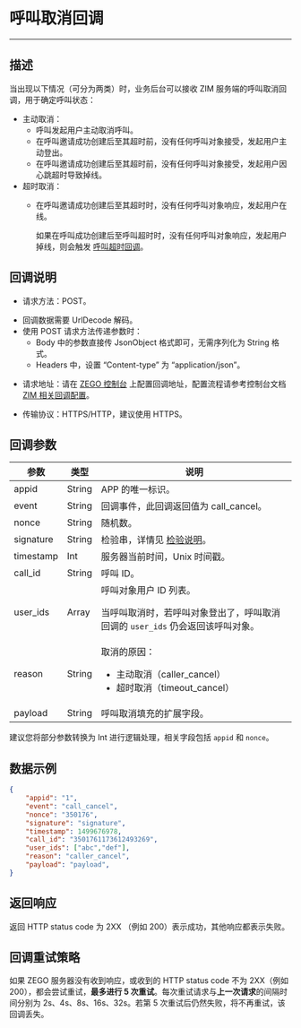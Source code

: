 
# 呼叫取消回调

- - -

## 描述

当出现以下情况（可分为两类）时，业务后台可以接收 ZIM 服务端的呼叫取消回调，用于确定呼叫状态：
- 主动取消：
    - 呼叫发起用户主动取消呼叫。
    - 在呼叫邀请成功创建后至其超时前，没有任何呼叫对象接受，发起用户主动登出。
    - 在呼叫邀请成功创建后至其超时前，没有任何呼叫对象接受，发起用户因心跳超时导致掉线。
- 超时取消：
    - 在呼叫邀请成功创建后至其超时时，没有任何呼叫对象响应，发起用户在线。

        <Note title="Note">

        如果在呼叫成功创建后至呼叫超时时，没有任何呼叫对象响应，发起用户掉线，则会触发 [呼叫超时回调](./Call%20invitation%20timed%20out.mdx)。
        </Note>


## 回调说明

- 请求方法：POST。

<Note title="Note">

- 回调数据需要 UrlDecode 解码。
- 使用 POST 请求方法传递参数时：
  - Body 中的参数直接传 JsonObject 格式即可，无需序列化为 String 格式。
  - Headers 中，设置 “Content-type” 为 “application/json”。
</Note>

- 请求地址：请在 [ZEGO 控制台](https://console.zego.im/) 上配置回调地址，配置流程请参考控制台文档 [ZIM 相关回调配置](https://doc-zh.zego.im/article/17223)。

- 传输协议：HTTPS/HTTP，建议使用 HTTPS。

## 回调参数

| 参数 |	类型 | 说明 |
| -- | -- | -- |
| appid | String | APP 的唯一标识。 |
| event | String | 回调事件，此回调返回值为 call_cancel。 |
| nonce | String | 随机数。 |
| signature | String | 检验串，详情见 [检验说明](./Authenticating%20server-to-server%20callbacks.mdx)。 |	
| timestamp | Int | 服务器当前时间，Unix 时间戳。 |
| call_id | String | 呼叫 ID。 |	
| user_ids | Array | 呼叫对象用户 ID 列表。<Note title="Note"><p>当呼叫取消时，若呼叫对象登出了，呼叫取消回调的 `user_ids` 仍会返回该呼叫对象。</p></Note> |
| reason | String | 取消的原因：<ul><li>主动取消（caller_cancel）</li><li>超时取消（timeout_cancel）</li></ul> |
| payload | String | 呼叫取消填充的扩展字段。 |	

<Note title="Note">

建议您将部分参数转换为 Int 进行逻辑处理，相关字段包括 `appid` 和 `nonce`。
</Note>



## 数据示例

```json
{
    "appid": "1",
    "event": "call_cancel",
    "nonce": "350176",
    "signature": "signature",
    "timestamp": 1499676978,
    "call_id": "3501761173612493269",
    "user_ids": ["abc","def"],
    "reason": "caller_cancel",
    "payload": "payload",
}
```

## 返回响应
返回 HTTP status code 为 2XX （例如 200）表示成功，其他响应都表示失败。

## 回调重试策略

如果 ZEGO 服务器没有收到响应，或收到的 HTTP status code 不为 2XX（例如 200），都会尝试重试，**最多进行 5 次重试**。每次重试请求与**上一次请求**的间隔时间分别为 2s、4s、8s、16s、32s。若第 5 次重试后仍然失败，将不再重试，该回调丢失。
